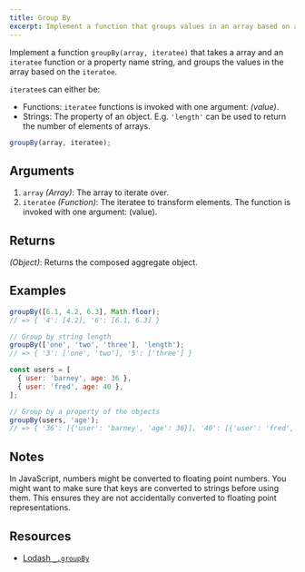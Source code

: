 ```yaml
---
title: Group By
excerpt: Implement a function that groups values in an array based on a function or property name
---
```


Implement a function `groupBy(array, iteratee)` that takes a array and an `iteratee` function or a property name string, and groups the values in the array based on the `iteratee`.

`iteratee`s can either be:

- Functions: `iteratee` functions is invoked with one argument: _(value)_.
- Strings: The property of an object. E.g. `'length'` can be used to return the number of elements of arrays.

```js
groupBy(array, iteratee);
```

## Arguments

1. `array` _(Array)_: The array to iterate over.
1. `iteratee` _(Function)_: The iteratee to transform elements. The function is invoked with one argument: (value).

## Returns

_(Object)_: Returns the composed aggregate object.

## Examples

```js
groupBy([6.1, 4.2, 6.3], Math.floor);
// => { '4': [4.2], '6': [6.1, 6.3] }

// Group by string length
groupBy(['one', 'two', 'three'], 'length');
// => { '3': ['one', 'two'], '5': ['three'] }

const users = [
  { user: 'barney', age: 36 },
  { user: 'fred', age: 40 },
];

// Group by a property of the objects
groupBy(users, 'age');
// => { '36': [{'user': 'barney', 'age': 36}], '40': [{'user': 'fred', 'age': 40}] }
```

## Notes

In JavaScript, numbers might be converted to floating point numbers. You might want to make sure that keys are converted to strings before using them. This ensures they are not accidentally converted to floating point representations.

## Resources

- [Lodash `_.groupBy`](https://lodash.com/docs/#groupBy)
